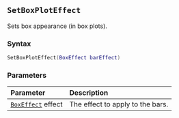 ::: {.minipage data-latex="{\textwidth}"}
## `SetBoxPlotEffect`

Sets box appearance (in box plots).

### Syntax {-}

``` .lua
SetBoxPlotEffect(BoxEffect barEffect)
```

### Parameters {-}

**Parameter** | **Description**
| :-- | :-- |
| [`BoxEffect`](#boxeffect) effect | The effect to apply to the bars. |
:::
